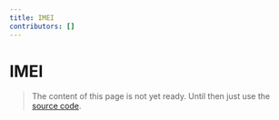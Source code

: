 ```yaml
---
title: IMEI
contributors: []
---
```


# IMEI

> The content of this page is not yet ready. Until then just use the [source code](https://github.com/fabian-hiller/valibot/blob/main/library/src/validations/imei/imei.ts).
